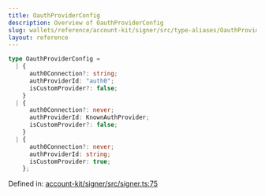 ```yaml
---
title: OauthProviderConfig
description: Overview of OauthProviderConfig
slug: wallets/reference/account-kit/signer/src/type-aliases/OauthProviderConfig
layout: reference
---
```


```ts
type OauthProviderConfig =
  | {
      auth0Connection?: string;
      authProviderId: "auth0";
      isCustomProvider?: false;
    }
  | {
      auth0Connection?: never;
      authProviderId: KnownAuthProvider;
      isCustomProvider?: false;
    }
  | {
      auth0Connection?: never;
      authProviderId: string;
      isCustomProvider: true;
    };
```

Defined in: [account-kit/signer/src/signer.ts:75](https://github.com/alchemyplatform/aa-sdk/blob/49e74eee8606f480b200b4612d00d950da8a8742/account-kit/signer/src/signer.ts#L75)
